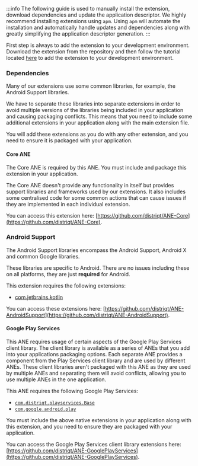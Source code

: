 
:::info
The following guide is used to manually install the extension, download dependencies and update the application descriptor. We highly recommend installing extensions using `apm`. Using `apm` will automate the installation and automatically handle updates and dependencies along with greatly simplifying the application descriptor generation.
:::


First step is always to add the extension to your development environment. Download the extension from the repository and then follow the tutorial located [here](/docs/tutorials/getting-started) to add the extension to your development environment.


### Dependencies

Many of our extensions use some common libraries, for example, the Android Support libraries.

We have to separate these libraries into separate extensions in order to avoid multiple versions of the libraries being included in your application and causing packaging conflicts. This means that you need to include some additional extensions in your application along with the main extension file.

You will add these extensions as you do with any other extension, and you need to ensure it is packaged with your application.


#### Core ANE

The Core ANE is required by this ANE. You must include and package this extension in your application.

The Core ANE doesn't provide any functionality in itself but provides support libraries and frameworks used by our extensions.
It also includes some centralised code for some common actions that can cause issues if they are implemented in each individual extension.

You can access this extension here: [https://github.com/distriqt/ANE-Core](https://github.com/distriqt/ANE-Core).



### Android Support

The Android Support libraries encompass the Android Support, Android X and common Google libraries.

These libraries are specific to Android. There are no issues including these on all platforms, they are just **required** for Android.

This extension requires the following extensions:

- [com.jetbrains.kotlin](https://github.com/distriqt/ANE-AndroidSupport/raw/master/lib/com.jetbrains.kotlin.ane)

You can access these extensions here: [https://github.com/distriqt/ANE-AndroidSupport](https://github.com/distriqt/ANE-AndroidSupport).



#### Google Play Services

This ANE requires usage of certain aspects of the Google Play Services client library.
The client library is available as a series of ANEs that you add into your applications packaging options.
Each separate ANE provides a component from the Play Services client library and are used by different ANEs.
These client libraries aren't packaged with this ANE as they are used by multiple ANEs and separating them
will avoid conflicts, allowing you to use multiple ANEs in the one application.

This ANE requires the following Google Play Services:

- [`com.distriqt.playservices.Base`](https://github.com/distriqt/ANE-GooglePlayServices/raw/master/lib/com.distriqt.playservices.Base.ane)
- [`com.google.android.play`](https://github.com/distriqt/ANE-GooglePlayServices/raw/master/lib/com.google.android.play.ane)

You must include the above native extensions in your application along with this extension,
and you need to ensure they are packaged with your application.

You can access the Google Play Services client library extensions here: [https://github.com/distriqt/ANE-GooglePlayServices](https://github.com/distriqt/ANE-GooglePlayServices).

